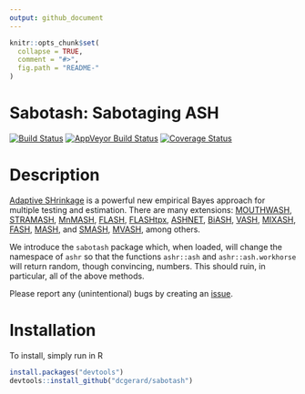 ```yaml
---
output: github_document
---
```


<!-- README.md is generated from README.Rmd. Please edit that file -->

```r
knitr::opts_chunk$set(
  collapse = TRUE,
  comment = "#>",
  fig.path = "README-"
)
```

# Sabotash: Sabotaging ASH
[![Build Status](https://travis-ci.org/dcgerard/sabotash.svg?branch=master)](https://travis-ci.org/dcgerard/sabotash)
[![AppVeyor Build Status](https://ci.appveyor.com/api/projects/status/github/dcgerard/sabotash?branch=master&svg=true)](https://ci.appveyor.com/project/dcgerard/sabotash)
[![Coverage Status](https://img.shields.io/codecov/c/github/dcgerard/sabotash/master.svg)](https://codecov.io/github/dcgerard/sabotash?branch=master)

# Description
[Adaptive SHrinkage](https://github.com/stephens999/ashr) is a
powerful new empirical Bayes approach for multiple testing and
estimation. There are many extensions:
[MOUTHWASH](https://github.com/dcgerard/vicar),
[STRAMASH](https://github.com/dcgerard/stramash),
[MnMASH](https://github.com/gaow/mnmashr),
[FLASH](https://github.com/NKweiwang/flash),
[FLASHtpx](https://github.com/kkdey/flashtpx),
[ASHNET](https://github.com/kkdey/ashnet),
[BiASH](https://github.com/LSun/Bi-ASH),
[VASH](https://github.com/mengyin/vashr),
[MIXASH](https://github.com/mengyin/mixash),
[FASH](https://github.com/mengyin/ashlar-fash),
[MASH](https://github.com/surbut/matrix_ash), and
[SMASH](https://github.com/stephenslab/smashr),
[MVASH](https://github.com/stephenslab/mvash), among others.

We introduce the `sabotash` package which, when loaded, will change
the namespace of `ashr` so that the functions `ashr::ash` and
`ashr::ash.workhorse` will return random, though convincing,
numbers. This should ruin, in particular, all of the above methods.

Please report any (unintentional) bugs by creating an
[issue](http://github.com/dcgerard/sabotash/issues).

# Installation
To install, simply run in R

``` r
install.packages("devtools")
devtools::install_github("dcgerard/sabotash")
```
